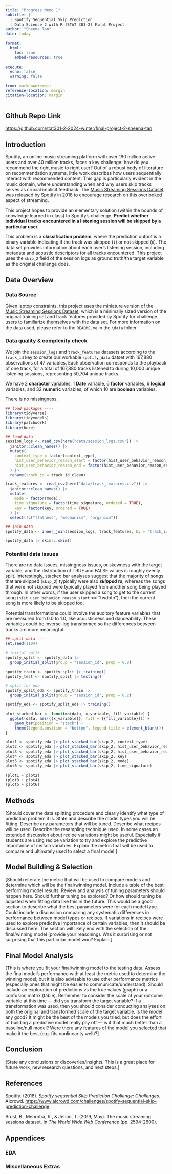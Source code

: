 ```yaml
---
title: "Progress Memo 1"
subtitle: |
  | Spotify Sequential Skip Prediction
  | Data Science 2 with R (STAT 301-2) Final Project
author: "Sheena Tan"
date: today

format:
  html:
    toc: true
    embed-resources: true
    
execute:
  echo: false
  warning: false

from: markdown+emoji 
reference-location: margin
citation-location: margin
---
```


::: {.callout-tip icon=false}

## Github Repo Link

[https://github.com/stat301-2-2024-winter/final-project-2-sheena-tan](https://github.com/stat301-2-2024-winter/final-project-2-sheena-tan)

:::

## Introduction

Spotify, an online music streaming platform with over 190 million active users and over 40 million tracks, faces a key challenge: how do you recommend the right music to right user? Out of a robust body of literature on recommendation systems, little work describes how users sequentially interact with recommended content. This gap is particularly evident in the music domain, where understanding when and why users skip tracks serves as crucial implicit feedback. The [Music Streaming Sessions Dataset](https://www.aicrowd.com/challenges/spotify-sequential-skip-prediction-challenge) was released by Spotify in 2018 to encourage research on this overlooked aspect of streaming. 

This project hopes to provide an elementary solution (within the bounds of knowledge learned in class) to Spotify's challenge: **Predict whether individual tracks encountered in a listening session will be skipped by a particular user.** 

This problem is a **classification problem**, where the prediction output is a binary variable indicating if the track was skipped (`1`) or not skipped (`0`). The data set provides information about each user's listening session, including metadata and acoustic descriptors for all tracks encountered. This project uses the `skip_2` field of the session logs as ground truth/the target variable as the original challenge does. 

## Data Overview

### Data Source

Given laptop constraints, this project uses the miniature version of the [Music Streaming Sessions Dataset](https://www.aicrowd.com/challenges/spotify-sequential-skip-prediction-challenge), which is a minimally sized version of the original training set and track features provided by Spotify for challenge users to familiarize themselves with the data set. For more information on the data used, please refer to the `README.me` in the `\data` folder.

### Data quality & complexity check

We join the `session_logs` and `track_features` datasets according to the `track_id` key to create our workable `spotify_data` datset with 167,880 observations of 47 variables. Each observation corresponds to the playback of one track, for a total of 167,880 tracks listened to during 10,000 unique listening sessions, representing 50,704 unique tracks. 

We have 2 **character** variables, 1 **Date** variable, 6 **factor** variables, 6 **logical** variables, and 32 **numeric** variables, of which 10 are **boolean** variables. 

There is no missingness.

```r
## load packages ----
library(tidyverse)
library(tidymodels)
library(patchwork)
library(here)

## load data ----
session_logs <- read_csv(here("data/session_logs.csv")) |>
  janitor::clean_names() |>
  mutate(
    context_type = factor(context_type),
    hist_user_behavior_reason_start = factor(hist_user_behavior_reason_start),
    hist_user_behavior_reason_end = factor(hist_user_behavior_reason_end)
  ) |>
  rename(track_id = track_id_clean)

track_features <- read_csv(here("data/track_features.csv")) |>
  janitor::clean_names() |>
  mutate(
    mode = factor(mode),
    time_signature = factor(time_signature, ordered = TRUE),
    key = factor(key, ordered = TRUE)
  ) |>
  select(!c("flatness", "mechanism", "organism"))

## join data ----
spotify_data <- inner_join(session_logs, track_features, by = "track_id")

spotify_data |> skimr::skim()
```

### Potential data issues
There are no data issues, missingness issues, or skewness with the target variable, and the distribution of TRUE and FALSE values is roughly evenly split. Interestingly, stacked bar analyses suggest that the majority of songs that are skipped (`skip_2`) typically were also ***skipped to***, whereas the songs that were not skipped were typically played from another song being played through. In other words, if the user skipped a song to get to the current song (`hist_user_behavior_reason_start` == "fwdbtn"), then the current song is more likely to be skipped too. 

Potential transformations could involve the auditory feature variables that are measured from 0.0 to 1.0, like acousticness and danceability. These variables could be inverse-log transformed so the differences between tracks are more meaningful. 

```r
## split data ----
set.seed(1104)

# initial split
spotify_split <- spotify_data |>
  group_initial_split(group = "session_id", prop = 0.8)

spotify_train <- spotify_split |> training()
spotify_test <- spotify_split |> testing()

# split for eda
spotify_split_eda <- spotify_train |>
  group_initial_split(group = "session_id", prop = 0.2)

spotify_eda <- spotify_split_eda |> training()

plot_stacked_bar <- function(data, x_variable, fill_variable) {
  ggplot(data, aes({{x_variable}}, fill = {{fill_variable}})) +
    geom_bar(position = "stack") +
    theme(legend.position = "bottom", legend.title = element_blank())
}

plot1 <- spotify_eda |> plot_stacked_bar(skip_2, context_type)
plot2 <- spotify_eda |> plot_stacked_bar(skip_2, hist_user_behavior_reason_start)
plot3 <- spotify_eda |> plot_stacked_bar(skip_2, hist_user_behavior_reason_end)
plot4 <- spotify_eda |> plot_stacked_bar(skip_2, key)
plot5 <- spotify_eda |> plot_stacked_bar(skip_2, mode)
plot6 <- spotify_eda |> plot_stacked_bar(skip_2, time_signature)

(plot1 + plot2)
(plot3 + plot4)
(plot5 + plot6)

```

## Methods

[Should cover the data splitting procedure and clearly identify what type of prediction problem it is. State and describe the model types you will be fitting. Describe any parameters that will be tuned. Describe what recipes will be used. Describe the resampling technique used. In some cases an extended discussion about recipe variations might be useful. Especially if students are using recipe variation to try and explore the predictive importance of certain variables. Explain the metric that will be used to compare and ultimately used to select a final model.]

## Model Building & Selection

[Should reiterate the metric that will be used to compare models and determine which will be the final/winning model. Include a table of the best performing model results. Review and analysis of tuning parameters should happen here. Should further tuning be explored? Or how should tuning be adjusted when fitting data like this in the future. This would be a good section to describe what the best parameters were for each model type. Could include a discussion comparing any systematic differences in performance between model types or recipes. If variations in recipes were used to explore predictive importance of certain variables, then it should be discussed here. The section will likely end with the selection of the final/winning model (provide your reasoning). Was it surprising or not surprising that this particular model won? Explain.]

## Final Model Analysis

[This is where you fit your final/winning model to the testing data. Assess the final model’s performance with at least the metric used to determine the winning model, but it is also advisable to use other performance metrics (especially ones that might be easier to communicate/understand). Should include an exploration of predictions vs the true values (graph) or a confusion matrix (table). Remember to consider the scale of your outcome variable at this time — did you transform the target variable? If a transformation was used, then you should consider conducting analyses on both the original and transformed scale of the target variable. Is the model any good? It might be the best of the models you tried, but does the effort of building a predictive model really pay off — is it that much better than a baseline/null model? Were there any features of the model you selected that make it the best (e.g. fits nonlinearity well)?]

## Conclusion

[State any conclusions or discoveries/insights. This is a great place for future work, new research questions, and next steps.]

## References
Spotify. (2018). *Spotify sequential Skip Prediction Challenge: Challenges*. AIcrowd. [https://www.aicrowd.com/challenges/spotify-sequential-skip-prediction-challenge](https://www.aicrowd.com/challenges/spotify-sequential-skip-prediction-challenge)

Brost, B., Mehrotra, R., & Jehan, T. (2019, May). The music streaming sessions dataset. In *The World Wide Web Conference* (pp. 2594-2600).

## Appendices

### EDA

### Miscellaneous Extras

